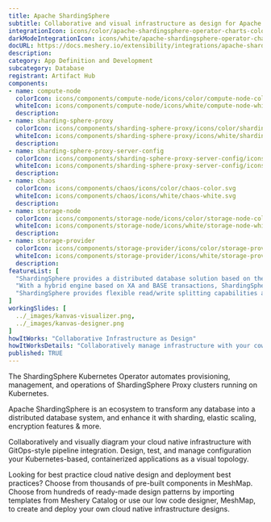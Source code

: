 ```yaml
---
title: Apache ShardingSphere
subtitle: Collaborative and visual infrastructure as design for Apache ShardingSphere
integrationIcon: icons/color/apache-shardingsphere-operator-charts-color.svg
darkModeIntegrationIcon: icons/white/apache-shardingsphere-operator-charts-white.svg
docURL: https://docs.meshery.io/extensibility/integrations/apache-shardingsphere-operator-charts
description: 
category: App Definition and Development
subcategory: Database
registrant: Artifact Hub
components: 
- name: compute-node
  colorIcon: icons/components/compute-node/icons/color/compute-node-color.svg
  whiteIcon: icons/components/compute-node/icons/white/compute-node-white.svg
  description: 
- name: sharding-sphere-proxy
  colorIcon: icons/components/sharding-sphere-proxy/icons/color/sharding-sphere-proxy-color.svg
  whiteIcon: icons/components/sharding-sphere-proxy/icons/white/sharding-sphere-proxy-white.svg
  description: 
- name: sharding-sphere-proxy-server-config
  colorIcon: icons/components/sharding-sphere-proxy-server-config/icons/color/sharding-sphere-proxy-server-config-color.svg
  whiteIcon: icons/components/sharding-sphere-proxy-server-config/icons/white/sharding-sphere-proxy-server-config-white.svg
  description: 
- name: chaos
  colorIcon: icons/components/chaos/icons/color/chaos-color.svg
  whiteIcon: icons/components/chaos/icons/white/chaos-white.svg
  description: 
- name: storage-node
  colorIcon: icons/components/storage-node/icons/color/storage-node-color.svg
  whiteIcon: icons/components/storage-node/icons/white/storage-node-white.svg
  description: 
- name: storage-provider
  colorIcon: icons/components/storage-provider/icons/color/storage-provider-color.svg
  whiteIcon: icons/components/storage-provider/icons/white/storage-provider-white.svg
  description: 
featureList: [
  "ShardingSphere provides a distributed database solution based on the underlying database, which can scale computing and storage horizontally.",
  "With a hybrid engine based on XA and BASE transactions, ShardingSphere provides distributed transaction capabilities on top of standalone databases, enabling data security across underlying data sources.",
  "ShardingSphere provides flexible read/write splitting capabilities and can achieve read access load balancing based on the understanding of SQL semantics and the ability to perceive the underlying database topology."
]
workingSlides: [
  ../_images/kanvas-visualizer.png,
  ../_images/kanvas-designer.png
]
howItWorks: "Collaborative Infrastructure as Design"
howItWorksDetails: "Collaboratively manage infrastructure with your coworkers synchronously sharing the same designs."
published: TRUE
---
```

<p>
The ShardingSphere Kubernetes Operator automates provisioning, management, and operations of ShardingSphere Proxy clusters running on Kubernetes.
</p>
<p>Apache ShardingSphere is an ecosystem to transform any database into a distributed database system, and enhance it with sharding, elastic scaling, encryption features & more.</p>
<p>
    Collaboratively and visually diagram your cloud native infrastructure with GitOps-style pipeline integration. Design, test, and manage configuration your Kubernetes-based, containerized applications as a visual topology.
</p>
<p>
    Looking for best practice cloud native design and deployment best practices? Choose from thousands of pre-built components in MeshMap. Choose from hundreds of ready-made design patterns by importing templates from Meshery Catalog or use our low code designer, MeshMap, to create and deploy your own cloud native infrastructure designs.
</p>
